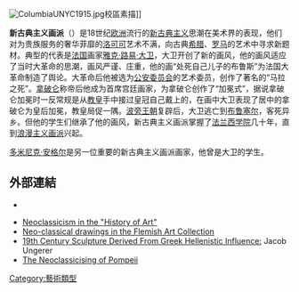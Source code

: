 [[File:ColumbiaUNYC1915.jpg|thumb]]校區素描]]

'''新古典主义画派'''（{{lang|en|Neoclassicism}}）是18世纪[[欧洲|欧洲]]流行的[[新古典主义|新古典主义]]思潮在美术界的表现，他们对为贵族服务的奢华菲靡的[[洛可可|洛可可]]艺术不满，向古典[[希腊|希腊]]、[[罗马|罗马]]的艺术中寻求新题材。典型的代表是[[法国|法国]]画家[[雅克·路易·大卫|雅克·路易·大卫]]，大卫开创了新的画风，他的画风适应了当时大革命的思潮，画风严谨、庄重，他的画“处死自己儿子的布鲁斯”为法国大革命制造了舆论。大革命后他被选为[[公安委员会|公安委员会]]的艺术委员，创作了著名的“马拉之死”。[[拿破仑|拿破仑]]称帝后他成为首席宫廷画家，为拿破仑创作了“加冕式”，据说拿破仑加冕时一反常规是从[[教皇|教皇]]手中接过皇冠自己戴上的，在画中大卫表现了居中的拿破仑为皇后加冕，教皇局促一隅。[[波旁王朝|波旁王朝]]复辟后，大卫逃亡到[[布鲁塞尔|布鲁塞尔]]，客死异乡。但他的学生们继承了他的画风，新古典主义画派掌握了[[法兰西学院|法兰西学院]]几十年，直到[[浪漫主义画派|浪漫主义画派]]兴起。

[[多米尼克·安格尔|多米尼克·安格尔]]是另一位重要的新古典主义画派画家，他曾是大卫的学生。

==外部連結==
{{Commons category}}

*
{{cite web
 |publisher= Victoria and Albert Museum
 |url= http://www.vam.ac.uk/vastatic/microsites/british_galleries/bg_styles/Style05a/index.html
 |title= Neoclassicism Style Guide
 |work= British Galleries
 |accessdate= 2007-07-17
 |archive-date= 2012-08-03
 |archive-url= https://web.archive.org/web/20120803202213/http://www.vam.ac.uk/vastatic/microsites/british_galleries/bg_styles/Style05a/index.html
 |dead-url= no
 }}

*[http://www.all-art.org/history356_contents_neoclassicism.html Neoclassicism in the "History of Art"] {{Wayback|url=http://www.all-art.org/history356_contents_neoclassicism.html |date=20210126034338 }} {{en icon}}
*[http://www.vlaamsekunstcollectie.be/index.aspx?local=en&p=themaspub&query=identifier=797&toppub=797&page=1 Neo-classical drawings in the Flemish Art Collection] {{Wayback|url=http://www.vlaamsekunstcollectie.be/index.aspx?local=en&p=themaspub&query=identifier=797&toppub=797&page=1 |date=20081227223206 }} {{nl icon}}
*[http://sculpturehellenisticinfluenced.blogspot.com 19th Century Sculpture Derived From Greek Hellenistic Influence:] {{Wayback|url=http://sculpturehellenisticinfluenced.blogspot.com/ |date=20210308034844 }} Jacob Ungerer {{en icon}}
*[http://creadm.solent.ac.uk/custom/rwpainting/ch2/ch2.1.html The Neoclassicising of Pompeii] {{Wayback|url=http://creadm.solent.ac.uk/custom/rwpainting/ch2/ch2.1.html |date=20110814015617 }} {{en icon}}

{{Westernart}}
[[Category:藝術類型|Category:藝術類型]]